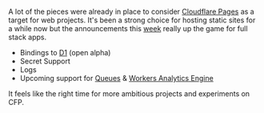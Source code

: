 
A lot of the pieces were already in place to consider [Cloudflare Pages][3]
as a target for web projects. It's been a strong
choice for hosting static sites for a while now but the
announcements this [week][5] really up the game for full stack apps.

- Bindings to [D1][1] (open alpha)
- Secret Support
- Logs
- Upcoming support for [Queues][6] & [Workers Analytics Engine][7]

It feels like the right time for more ambitious projects and experiments on CFP.

[1]: https://blog.cloudflare.com/d1-open-alpha/
[3]: https://pages.cloudflare.com/
[5]: https://blog.cloudflare.com/icymi-developer-week-2022-announcements/
[6]: https://developers.cloudflare.com/queues/
[7]: https://developers.cloudflare.com/analytics/analytics-engine/
